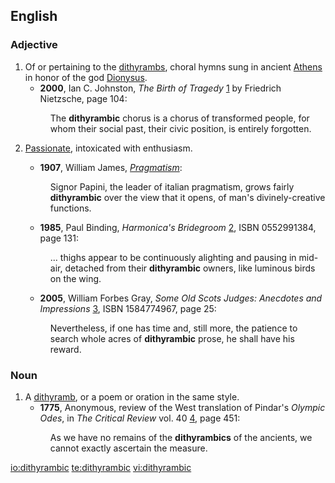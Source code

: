 ==English==
{{rfv}}
===Adjective===
{{en-adj}}

# Of or pertaining to the [[dithyramb]]s, choral hymns sung in ancient [[w:Athens, Greece|Athens]] in honor of the god [[Dionysus]].
#*'''2000''', Ian C. Johnston, ''The Birth of Tragedy'' [http://books.google.com/books?id=ufCCJUFo-LMC] by Friedrich Nietzsche, page 104:
#:The '''dithyrambic''' chorus is a chorus of transformed people, for whom their social past, their civic position, is entirely forgotten.
# {{by extension}} [[passionate|Passionate]], intoxicated with enthusiasm.
#*'''1907''', William James, ''[[wikisource:Pragmatism:_A_New_Name_for_Some_Old_Ways_of_Thinking|Pragmatism]]'':
#:Signor Papini, the leader of italian pragmatism, grows fairly '''dithyrambic''' over the view that it opens, of man's divinely-creative functions.
#*'''1985''', Paul Binding, ''Harmonica's Bridegroom'' [http://books.google.com/books?id=tabbzcV5ej8C], ISBN 0552991384, page 131:
#:... thighs appear to be continuously alighting and pausing in mid-air, detached from their '''dithyrambic''' owners, like luminous birds on the wing. 
#*'''2005''', William Forbes Gray, ''Some Old Scots Judges: Anecdotes and Impressions'' [http://books.google.com/books?id=zY-1gt20e-EC], ISBN 1584774967, page 25:
#:Nevertheless, if one has time and, still more, the patience to search whole acres of '''dithyrambic''' prose, he shall have his reward.

===Noun===
{{en-noun}}

# A [[dithyramb]], or a poem or oration in the same style.
#*'''1775''', Anonymous, review of the West translation of Pindar's ''Olympic Odes'', in ''The Critical Review'' vol. 40 [http://books.google.com/books?id=ZB8FAAAAYAAJ], page 451:
#:As we have no remains of the '''dithyrambics''' of the ancients, we cannot exactly ascertain the measure.

[[io:dithyrambic]]
[[te:dithyrambic]]
[[vi:dithyrambic]]